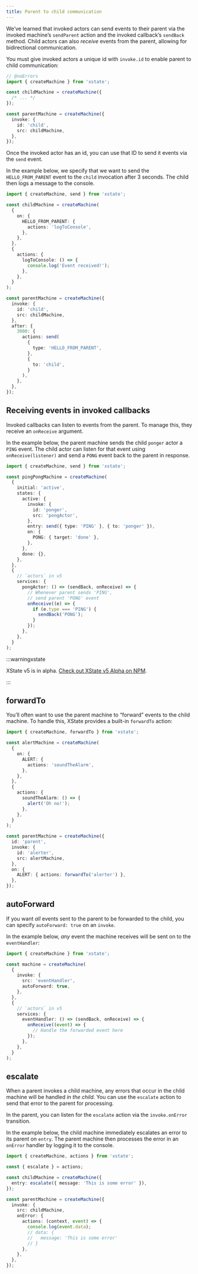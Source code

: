 ```yaml
---
title: Parent to child communication
---
```


<!-- Needs technical review -->

<!-- deps: ["callback-actors", "machine-actors", "send-parent"] -->

We’ve learned that invoked actors can send events to their parent via the invoked machine’s `sendParent` action and the invoked callback’s `sendBack` method. Child actors can also _receive_ events from the parent, allowing for bidirectional communication.

You must give invoked actors a unique id with `invoke.id` to enable parent to child communication:

```ts twoslash {9}
// @noErrors
import { createMachine } from 'xstate';

const childMachine = createMachine({
  /* ... */
});

const parentMachine = createMachine({
  invoke: {
    id: 'child',
    src: childMachine,
  },
});
```

Once the invoked actor has an id, you can use that ID to send it events via the `send` event.

In the example below, we specify that we want to send the `HELLO_FROM_PARENT` event to the `child` invocation after 3 seconds. The child then logs a message to the console.

```ts twoslash {31-33}
import { createMachine, send } from 'xstate';

const childMachine = createMachine(
  {
    on: {
      HELLO_FROM_PARENT: {
        actions: 'logToConsole',
      },
    },
  },
  {
    actions: {
      logToConsole: () => {
        console.log('Event received!');
      },
    },
  }
);

const parentMachine = createMachine({
  invoke: {
    id: 'child',
    src: childMachine,
  },
  after: {
    3000: {
      actions: send(
        {
          type: 'HELLO_FROM_PARENT',
        },
        {
          to: 'child',
        }
      ),
    },
  },
});
```

## Receiving events in invoked callbacks

<!-- deps: ["callback-actors", "receiving-events-from-parent"] -->

Invoked callbacks can listen to events from the parent. To manage this, they receive an `onReceive` argument.

In the example below, the parent machine sends the child `ponger` actor a `PING` event. The child actor can listen for that event using `onReceive(listener)` and send a `PONG` event back to the parent in response.

```ts twoslash
import { createMachine, send } from 'xstate';

const pingPongMachine = createMachine(
  {
    initial: 'active',
    states: {
      active: {
        invoke: {
          id: 'ponger',
          src: 'pongActor',
        },
        entry: send({ type: 'PING' }, { to: 'ponger' }),
        on: {
          PONG: { target: 'done' },
        },
      },
      done: {},
    },
  },
  {
    // `actors` in v5
    services: {
      pongActor: () => (sendBack, onReceive) => {
        // Whenever parent sends 'PING',
        // send parent 'PONG' event
        onReceive((e) => {
          if (e.type === 'PING') {
            sendBack('PONG');
          }
        });
      },
    },
  }
);
```

:::warningxstate

XState v5 is in alpha. [Check out XState v5 Alpha on NPM](https://www.npmjs.com/package/xstate/v/5.0.0-alpha.1).

:::

## forwardTo

<!-- deps: ["actions", "receiving-events-from-parent"] -->

You’ll often want to use the parent machine to “forward” events to the child machine. To handle this, XState provides a built-in `forwardTo` action:

```ts twoslash
import { createMachine, forwardTo } from 'xstate';

const alertMachine = createMachine(
  {
    on: {
      ALERT: {
        actions: 'soundTheAlarm',
      },
    },
  },
  {
    actions: {
      soundTheAlarm: () => {
        alert('Oh no!');
      },
    },
  }
);

const parentMachine = createMachine({
  id: 'parent',
  invoke: {
    id: 'alerter',
    src: alertMachine,
  },
  on: {
    ALERT: { actions: forwardTo('alerter') },
  },
});
```

## autoForward

<!-- deps: ["forward-to-action", "receiving-events-from-parent"] -->

If you want _all_ events sent to the parent to be forwarded to the child, you can specify `autoForward: true` on an `invoke`.

In the example below, _any_ event the machine receives will be sent on to the `eventHandler`:

```ts twoslash
import { createMachine } from 'xstate';

const machine = createMachine(
  {
    invoke: {
      src: 'eventHandler',
      autoForward: true,
    },
  },
  {
    // `actors` in v5
    services: {
      eventHandler: () => (sendBack, onReceive) => {
        onReceive((event) => {
          // Handle the forwarded event here
        });
      },
    },
  }
);
```

## escalate

<!-- deps: ["actions", "receiving-events-from-parent"] -->

When a parent invokes a child machine, any errors that occur in the child machine will be handled _in the child_. You can use the `escalate` action to send that error to the parent for processing.

In the parent, you can listen for the `escalate` action via the `invoke.onError` transition.

In the example below, the child machine immediately escalates an error to its parent on `entry`. The parent machine then processes the error in an `onError` handler by logging it to the console.

```ts twoslash
import { createMachine, actions } from 'xstate';

const { escalate } = actions;

const childMachine = createMachine({
  entry: escalate({ message: 'This is some error' }),
});

const parentMachine = createMachine({
  invoke: {
    src: childMachine,
    onError: {
      actions: (context, event) => {
        console.log(event.data);
        // data: {
        //   message: 'This is some error'
        // }
      },
    },
  },
});
```

